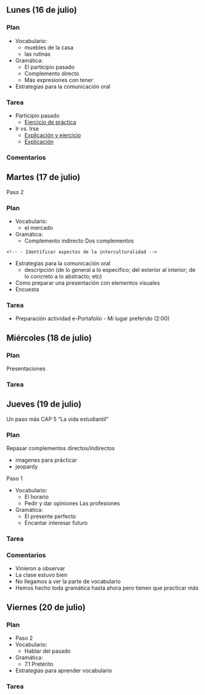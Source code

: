 ## Lunes (16 de julio)

### Plan

- Vocabulario:
	- muebles de la casa
	- las rutinas
- Gramática:
	- El participio pasado 
	- Complemento directo
	- Más expresiones con tener

- Estrategias para la comunicación oral

### Tarea

- Participio pasado
	- [Ejercicio de práctica](http://conjuguemos.com/activity.php?id=23&source=public&language=spanish&type=fillin)
- Ir vs. Irse
	- [Explicación y ejercicio](http://www.spanishdict.com/topics/show/108)
	- [Explicación](http://www.spanishdict.com/answers/116091/ir-vs-irse#.VaPE-Xj17IM)

### Comentarios






















## Martes (17 de julio)

Paso 2

### Plan

- Vocabulario:
	- el mercado
- Gramática:
	- Complemento indirecto Dos complementos

<!-- - La interculturalidad: -->
	<!-- - Identificar aspectos de la interculturalidad -->

- Estrategias para la comunicación oral
	- descripción (de lo general a lo específico; del exterior al interior; de lo concreto a lo abstracto; etc)
- Como preparar una presentación con elementos visuales
- Encuesta

### Tarea

- Preparación actividad e-Portafolio - Mi lugar preferido (2:00)













## Miércoles (18 de julio)

### Plan

Presentaciones

### Tarea













## Jueves (19 de julio)

Un paso más
CAP 5 “La vida estudiantil”

### Plan

Repasar complementos directos/indirectos

- imagenes para prácticar
- jeopardy


Paso 1

- Vocabulario:
	- El horario
	- Pedir y dar opiniones Las profesiones
- Gramática:
	- El presente perfecto
	- Encantar interesar futuro

### Tarea

### Comentarios

- Vinieron a observar
- La clase estuvo bien
- No llegamos a ver la parte de vocabulario
- Hemos hecho toda gramática hasta ahora pero tienen que 
practicar más












## Viernes (20 de julio)

### Plan

- Paso 2
- Vocabulario:
	- Hablar del pasado
- Gramática:
	- 7.1 Pretérito
- Estrategias para aprender vocabulario

### Tarea




